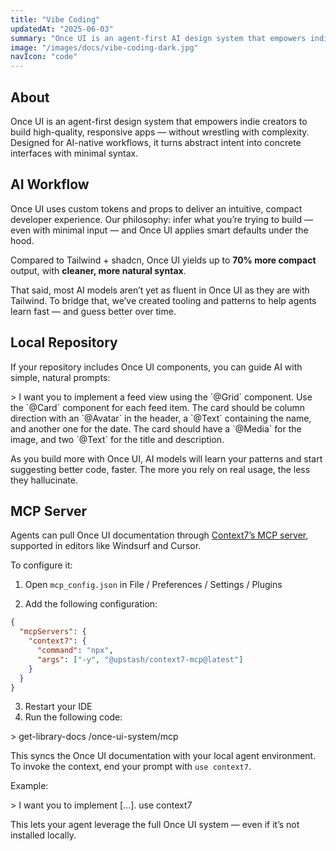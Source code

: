 ```yaml
---
title: "Vibe Coding"
updatedAt: "2025-06-03"
summary: "Once UI is an agent-first AI design system that empowers indie creators to build responsive, high-quality apps effortlessly."
image: "/images/docs/vibe-coding-dark.jpg"
navIcon: "code"
---
```


## About

Once UI is an agent-first design system that empowers indie creators to build high-quality, responsive apps — without wrestling with complexity. Designed for AI-native workflows, it turns abstract intent into concrete interfaces with minimal syntax.

## AI Workflow

Once UI uses custom tokens and props to deliver an intuitive, compact developer experience. Our philosophy: infer what you’re trying to build — even with minimal input — and Once UI applies smart defaults under the hood.

Compared to Tailwind + shadcn, Once UI yields up to **70% more compact** output, with **cleaner, more natural syntax**.

That said, most AI models aren’t yet as fluent in Once UI as they are with Tailwind. To bridge that, we’ve created tooling and patterns to help agents learn fast — and guess better over time.

## Local Repository

If your repository includes Once UI components, you can guide AI with simple, natural prompts:

<Row fillWidth vertical="end" gap="12">
    <Avatar size="s" src="/images/avatar.jpg" marginBottom="20"/>
    > I want you to implement a feed view using the `@Grid` component. Use the `@Card` component for each feed item. The card should be column direction with an `@Avatar` in the header, a `@Text` containing the name, and another one for the date. The card should have a `@Media` for the image, and two `@Text` for the title and description.
</Row>

As you build more with Once UI, AI models will learn your patterns and start suggesting better code, faster. The more you rely on real usage, the less they hallucinate.

## MCP Server

Agents can pull Once UI documentation through [Context7’s MCP server](https://context7.com/once-ui-system/docs), supported in editors like Windsurf and Cursor.

To configure it:

1. Open `mcp_config.json` in File / Preferences / Settings / Plugins

2. Add the following configuration:

```json
{
  "mcpServers": {
    "context7": {
      "command": "npx",
      "args": ["-y", "@upstash/context7-mcp@latest"]
    }
  }
}
```

3. Restart your IDE
4. Run the following code:

<Row fillWidth vertical="end" gap="12">
  <Avatar size="s" src="/images/avatar.jpg" marginBottom="20"/>
  > get-library-docs /once-ui-system/mcp
</Row>

This syncs the Once UI documentation with your local agent environment. To invoke the context, end your prompt with `use context7`.

Example:

<Row fillWidth vertical="end" gap="12">
  <Avatar size="s" src="/images/avatar.jpg" marginBottom="20"/>
  > I want you to implement [...]. use context7
</Row>

This lets your agent leverage the full Once UI system — even if it’s not installed locally.

